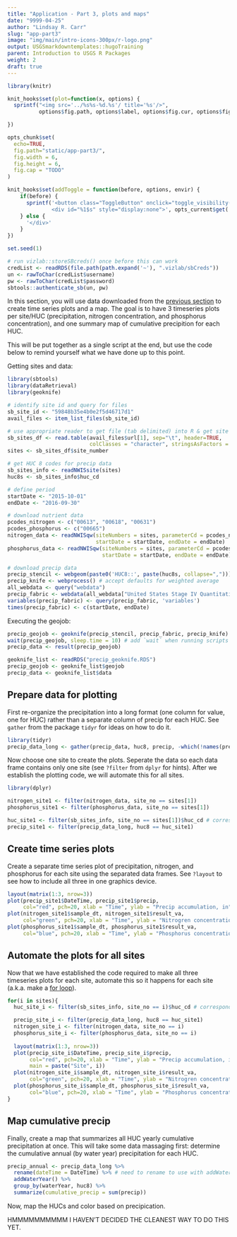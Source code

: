```yaml
---
title: "Application - Part 3, plots and maps"
date: "9999-04-25"
author: "Lindsay R. Carr"
slug: "app-part3"
image: "img/main/intro-icons-300px/r-logo.png"
output: USGSmarkdowntemplates::hugoTraining
parent: Introduction to USGS R Packages
weight: 2
draft: true
---
```


```r
library(knitr)

knit_hooks$set(plot=function(x, options) {
  sprintf("<img src='../%s%s-%d.%s'/ title='%s'/>", 
          options$fig.path, options$label, options$fig.cur, options$fig.ext, options$fig.cap)

})

opts_chunk$set(
  echo=TRUE,
  fig.path="static/app-part3/",
  fig.width = 6,
  fig.height = 6,
  fig.cap = "TODO"
)

knit_hooks$set(addToggle = function(before, options, envir) {
    if(before) {
      sprintf('<button class="ToggleButton" onclick="toggle_visibility(\'%1$s\')">Show Answer</button>
              <div id="%1$s" style="display:none">', opts_current$get('label'))
    } else {
      '</div>'
    }
})

set.seed(1)
```

```r
# run vizlab::storeSBcreds() once before this can work
credList <- readRDS(file.path(path.expand('~'), ".vizlab/sbCreds"))
un <- rawToChar(credList$username)
pw <- rawToChar(credList$password)
sbtools::authenticate_sb(un, pw)
```

In this section, you will use data downloaded from the [previous section](/usgs-packages/app-part2) to create time series plots and a map. The goal is to have 3 timeseries plots per site/HUC (precipitation, nitrogen concentration, and phosphorus concentration), and one summary map of cumulative precipition for each HUC.

This will be put together as a single script at the end, but use the code below to remind yourself what we have done up to this point.

Getting sites and data:

```r
library(sbtools)
library(dataRetrieval)
library(geoknife)

# identify site id and query for files
sb_site_id <- "59848b35e4b0e2f5d46717d1"
avail_files <- item_list_files(sb_site_id)

# use appropriate reader to get file (tab delimited) into R & get site numbers
sb_sites_df <- read.table(avail_files$url[1], sep="\t", header=TRUE,
                          colClasses = "character", stringsAsFactors = FALSE)
sites <- sb_sites_df$site_number

# get HUC 8 codes for precip data
sb_sites_info <- readNWISsite(sites)
huc8s <- sb_sites_info$huc_cd

# define period
startDate <- "2015-10-01"
endDate <- "2016-09-30"

# download nutrient data
pcodes_nitrogen <- c("00613", "00618", "00631")
pcodes_phosphorus <- c("00665")
nitrogen_data <- readNWISqw(siteNumbers = sites, parameterCd = pcodes_nitrogen,
                            startDate = startDate, endDate = endDate)
phosphorus_data <- readNWISqw(siteNumbers = sites, parameterCd = pcodes_phosphorus,
                              startDate = startDate, endDate = endDate)

# download precip data
precip_stencil <- webgeom(paste0('HUC8::', paste(huc8s, collapse=",")))
precip_knife <- webprocess() # accept defaults for weighted average
all_webdata <- query("webdata")
precip_fabric <- webdata(all_webdata["United States Stage IV Quantitative Precipitation Archive"])
variables(precip_fabric) <- query(precip_fabric, 'variables')
times(precip_fabric) <- c(startDate, endDate)
```

Executing the geojob:

```r
precip_geojob <- geoknife(precip_stencil, precip_fabric, precip_knife)
wait(precip_geojob, sleep.time = 10) # add `wait` when running scripts
precip_data <- result(precip_geojob)
```

```r
geoknife_list <- readRDS("precip_geoknife.RDS")
precip_geojob <- geoknife_list$geojob
precip_data <- geoknife_list$data
```

## Prepare data for plotting

First re-organize the precipitation into a long format (one column for value, one for HUC) rather than a separate column of precip for each HUC. See `gather` from the package `tidyr` for ideas on how to do it.

```r
library(tidyr)
precip_data_long <- gather(precip_data, huc8, precip, -which(!names(precip_data) %in% huc8s))
```

Now choose one site to create the plots. Seperate the data so each data frame contains only one site (see `?filter` from `dplyr` for hints). After we establish the plotting code, we will automate this for all sites. 

```r
library(dplyr)

nitrogen_site1 <- filter(nitrogen_data, site_no == sites[1])
phosphorus_site1 <- filter(phosphorus_data, site_no == sites[1])

huc_site1 <- filter(sb_sites_info, site_no == sites[1])$huc_cd # corresponding HUC8
precip_site1 <- filter(precip_data_long, huc8 == huc_site1)
```

## Create time series plots

Create a separate time series plot of precipitation, nitrogen, and phosphorus for each site using the separated data frames. See `?layout` to see how to include all three in one graphics device. 

```r
layout(matrix(1:3, nrow=3))
plot(precip_site1$DateTime, precip_site1$precip,
     col="red", pch=20, xlab = "Time", ylab = "Precip accumulation, in")
plot(nitrogen_site1$sample_dt, nitrogen_site1$result_va, 
     col="green", pch=20, xlab = "Time", ylab = "Nitrogren concentration, mg/l")
plot(phosphorus_site1$sample_dt, phosphorus_site1$result_va,
     col="blue", pch=20, xlab = "Time", ylab = "Phosphorus concentration, mg/l")
```

## Automate the plots for all sites

Now that we have established the code required to make all three timeseries plots for each site, automate this so it happens for each site (a.k.a. make a [for loop](/intro-curriculum/reproduce/#looping)). 

```r
for(i in sites){
  huc_site_i <- filter(sb_sites_info, site_no == i)$huc_cd # corresponding HUC8

  precip_site_i <- filter(precip_data_long, huc8 == huc_site1)
  nitrogen_site_i <- filter(nitrogen_data, site_no == i)
  phosphorus_site_i <- filter(phosphorus_data, site_no == i)
  
  layout(matrix(1:3, nrow=3))
  plot(precip_site_i$DateTime, precip_site_i$precip,
       col="red", pch=20, xlab = "Time", ylab = "Precip accumulation, in",
       main = paste("Site", i))
  plot(nitrogen_site_i$sample_dt, nitrogen_site_i$result_va, 
       col="green", pch=20, xlab = "Time", ylab = "Nitrogren concentration, mg/l")
  plot(phosphorus_site_i$sample_dt, phosphorus_site_i$result_va,
       col="blue", pch=20, xlab = "Time", ylab = "Phosphorus concentration, mg/l")
}
```

## Map cumulative precip

Finally, create a map that summarizes all HUC yearly cumulative precipitation at once. This will take some data massaging first: determine the cumulative annual (by water year) precipitation for each HUC.

```r
precip_annual <- precip_data_long %>%
  rename(dateTime = DateTime) %>% # need to rename to use with addWaterYear
  addWaterYear() %>% 
  group_by(waterYear, huc8) %>% 
  summarize(cumulative_precip = sum(precip))
```

Now, map the HUCs and color based on precipication. 

HMMMMMMMMMM I HAVEN'T DECIDED THE CLEANEST WAY TO DO THIS YET.
